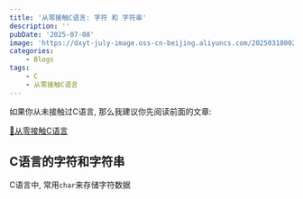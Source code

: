 ```yaml
---
title: '从零接触C语言: 字符 和 字符串'
description: ''
pubDate: '2025-07-08'
image: 'https://dxyt-july-image.oss-cn-beijing.aliyuncs.com/20250318002323925.png'
categories:
    - Blogs
tags:
    - C
    - 从零接触C语言
---
```




<Warning>

如果你从未接触过C语言, 那么我建议你先阅读前面的文章:

[📌从零接触C语言](https://www.humid1ch.cn/blog/tag/从零接触C语言)

</Warning>

## C语言的字符和字符串

C语言中, 常用`char`来存储字符数据
